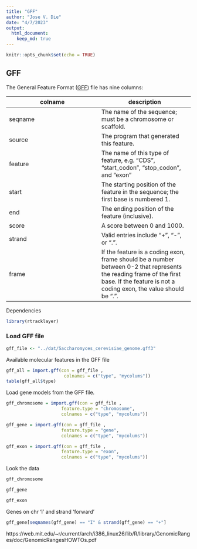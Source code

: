 ```yaml
---
title: "GFF"
author: "Jose V. Die"
date: "4/7/2023"
output: 
  html_document:
    keep_md: true
---
```


```r
knitr::opts_chunk$set(echo = TRUE)
```

## GFF

The General Feature Format ([GFF](https://www.ensembl.org/info/website/upload/gff.html)) file has nine columns:  
  
  
| colname | description |
|---|---|
| seqname | The name of the sequence; must be a chromosome or scaffold. |
| source | The program that generated this feature. |
| feature | The name of this type of feature, e.g. "CDS", "start_codon", "stop_codon", and "exon" |
| start | The starting position of the feature in the sequence; the first base is numbered 1. |
| end | The ending position of the feature (inclusive). |
| score | A score between 0 and 1000. |
| strand | Valid entries include "+", "-", or ".". |
| frame | If the feature is a coding exon, frame should be a number between 0-2 that represents the reading frame of the first base. If the feature is not a coding exon, the value should be ".". |
  
Dependencies
```r
library(rtracklayer)

```

### Load GFF file 
```r
gff_file <- "../dat/Saccharomyces_cerevisiae_genome.gff3"

```
Available molecular features in the GFF file 

```r
gff_all = import.gff(con = gff_file ,
                      colnames = c("type", "mycolums"))
table(gff_all$type)
```

Load gene models from the GFF file. 
```r
gff_chromosome = import.gff(con = gff_file ,
                     feature.type = "chromosome",
                     colnames = c("type", "mycolums"))

gff_gene = import.gff(con = gff_file ,
                     feature.type = "gene",
                     colnames = c("type", "mycolums"))

gff_exon = import.gff(con = gff_file ,
                     feature.type = "exon",
                     colnames = c("type", "mycolums"))
```

Look the data
```r
gff_chromosome

gff_gene

gff_exon

```

Genes on chr 'I' and strand 'forward'
```r
gff_gene[seqnames(gff_gene) == "I" & strand(gff_gene) == "+"]
```


https://web.mit.edu/~r/current/arch/i386_linux26/lib/R/library/GenomicRanges/doc/GenomicRangesHOWTOs.pdf


